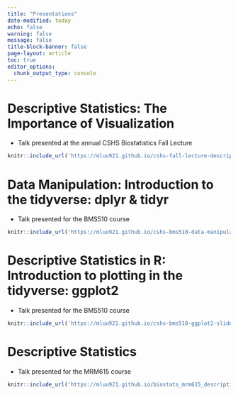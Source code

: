```yaml
---
title: "Presentations"
date-modified: today
echo: false
warning: false
message: false
title-block-banner: false
page-layout: article
toc: true
editor_options: 
  chunk_output_type: console
---
```


# Descriptive Statistics: The Importance of Visualization

* Talk presented at the annual CSHS Biostatistics Fall Lecture

```r
knitr::include_url('https://mluu921.github.io/cshs-fall-lecture-descriptive-statistics/#/descriptive-statistics')
```

# Data Manipulation: Introduction to the tidyverse: dplyr & tidyr

* Talk presented for the BMS510 course

```r
knitr::include_url('https://mluu921.github.io/cshs-bms510-data-manipulation-slides/#/data-manipulation-in-r')
```

# Descriptive Statistics in R: Introduction to plotting in the tidyverse: ggplot2

* Talk presented for the BMS510 course

```r
knitr::include_url('https://mluu921.github.io/cshs-bms510-ggplot2-slides/#/descriptive-statistics-in-r')
```

# Descriptive Statistics

* Talk presented for the MRM615 course

```r
knitr::include_url('https://mluu921.github.io/biostats_mrm615_descriptive/')
```

